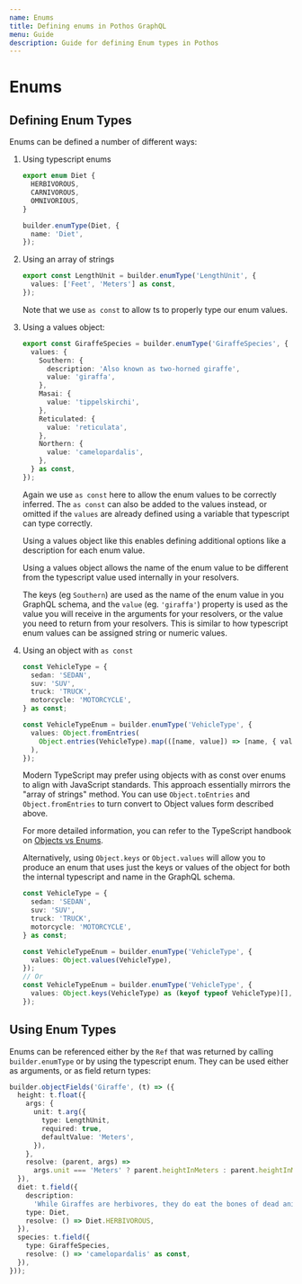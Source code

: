 ```yaml
---
name: Enums
title: Defining enums in Pothos GraphQL
menu: Guide
description: Guide for defining Enum types in Pothos
---
```





# Enums

## Defining Enum Types

Enums can be defined a number of different ways:

1. Using typescript enums

   ```typescript
   export enum Diet {
     HERBIVOROUS,
     CARNIVOROUS,
     OMNIVORIOUS,
   }

   builder.enumType(Diet, {
     name: 'Diet',
   });
   ```

1. Using an array of strings

   ```typescript
   export const LengthUnit = builder.enumType('LengthUnit', {
     values: ['Feet', 'Meters'] as const,
   });
   ```

   Note that we use `as const` to allow ts to properly type our enum values.

1. Using a values object:

   ```typescript
   export const GiraffeSpecies = builder.enumType('GiraffeSpecies', {
     values: {
       Southern: {
         description: 'Also known as two-horned giraffe',
         value: 'giraffa',
       },
       Masai: {
         value: 'tippelskirchi',
       },
       Reticulated: {
         value: 'reticulata',
       },
       Northern: {
         value: 'camelopardalis',
       },
     } as const,
   });
   ```

   Again we use `as const` here to allow the enum values to be correctly inferred. The `as const`
   can also be added to the values instead, or omitted if the `values` are already defined using a
   variable that typescript can type correctly.

   Using a values object like this enables defining additional options like a description for each
   enum value.

   Using a values object allows the name of the enum value to be different from the typescript value
   used internally in your resolvers.

   The keys (eg `Southern`) are used as the name of the enum value in you GraphQL schema, and the
   `value` (eg. `'giraffa'`) property is used as the value you will receive in the arguments for
   your resolvers, or the value you need to return from your resolvers. This is similar to how
   typescript enum values can be assigned string or numeric values.

1. Using an object with `as const`

   ```ts
   const VehicleType = {
     sedan: 'SEDAN',
     suv: 'SUV',
     truck: 'TRUCK',
     motorcycle: 'MOTORCYCLE',
   } as const;

   const VehicleTypeEnum = builder.enumType('VehicleType', {
     values: Object.fromEntries(
       Object.entries(VehicleType).map(([name, value]) => [name, { value }]),
     ),
   });
   ```

   Modern TypeScript may prefer using objects with as const over enums to align with JavaScript
   standards. This approach essentially mirrors the "array of strings" method. You can use
   `Object.toEntries` and `Object.fromEntries` to turn convert to Object values form described
   above.

   For more detailed information, you can refer to the TypeScript handbook on
   [Objects vs Enums](https://www.typescriptlang.org/docs/handbook/enums.html#objects-vs-enums).

   Alternatively, using `Object.keys` or `Object.values` will allow you to produce an enum that uses
   just the keys or values of the object for both the internal typescript and name in the GraphQL
   schema.

   ```ts
   const VehicleType = {
     sedan: 'SEDAN',
     suv: 'SUV',
     truck: 'TRUCK',
     motorcycle: 'MOTORCYCLE',
   } as const;

   const VehicleTypeEnum = builder.enumType('VehicleType', {
     values: Object.values(VehicleType),
   });
   // Or
   const VehicleTypeEnum = builder.enumType('VehicleType', {
     values: Object.keys(VehicleType) as (keyof typeof VehicleType)[],
   });
   ```

## Using Enum Types

Enums can be referenced either by the `Ref` that was returned by calling `builder.enumType` or by
using the typescript enum. They can be used either as arguments, or as field return types:

```typescript
builder.objectFields('Giraffe', (t) => ({
  height: t.float({
    args: {
      unit: t.arg({
        type: LengthUnit,
        required: true,
        defaultValue: 'Meters',
      }),
    },
    resolve: (parent, args) =>
      args.unit === 'Meters' ? parent.heightInMeters : parent.heightInMeters * 3.281,
  }),
  diet: t.field({
    description:
      'While Giraffes are herbivores, they do eat the bones of dead animals to get extra calcium',
    type: Diet,
    resolve: () => Diet.HERBIVOROUS,
  }),
  species: t.field({
    type: GiraffeSpecies,
    resolve: () => 'camelopardalis' as const,
  }),
}));
```
